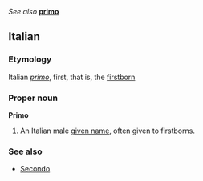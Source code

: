 ''See also'' '''[[primo]]'''

==Italian==
===Etymology===
Italian ''[[primo]]'', first, that is, the [[firstborn]]

===Proper noun===
'''Primo'''

#An Italian male [[given name]], often given to firstborns.

===See also===
*[[Secondo]]<!--etc-->